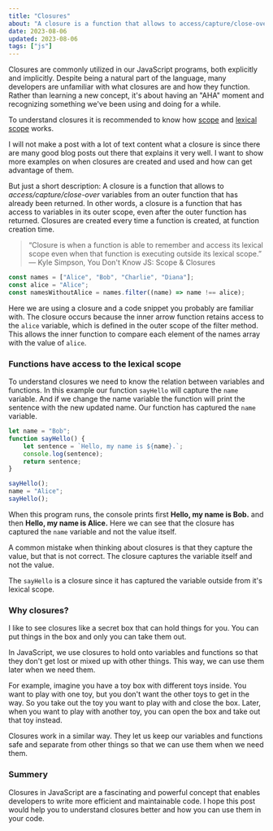 ```yaml
---
title: "Closures"
about: "A closure is a function that allows to access/capture/close-over variables from an outer function that has already been returned. In other words, a closure is a function that has access to variables in its outer scope, even after the outer function has returned. Closures are created every time a function is created, at function creation time."
date: 2023-08-06
updated: 2023-08-06
tags: ["js"]
---
```


Closures are commonly utilized in our JavaScript programs, both explicitly and implicitly. Despite being a natural part of the language, many developers are unfamiliar with what closures are and how they function. Rather than learning a new concept, it's about having an "AHA" moment and recognizing something we've been using and doing for a while.

To understand closures it is recommended to know how [scope](https://developer.mozilla.org/en-US/docs/Glossary/Scope) and [lexical scope](https://www.educative.io/answers/lexical-scope-in-javascript) works.

I will not make a post with a lot of text content what a closure is since there are many good blog posts out there that explains it very well.
I want to show more examples on when closures are created and used and how can get advantage of them.

But just a short description:
A closure is a function that allows to _access/capture/close-over_ variables from an outer function that has already been returned. In other words, a closure is a function that has access to variables in its outer scope, even after the outer function has returned. Closures are created every time a function is created, at function creation time.

> “Closure is when a function is able to remember and access its lexical scope even when that function is executing outside its lexical scope.”
> ― Kyle Simpson, You Don't Know JS: Scope & Closures

```js
const names = ["Alice", "Bob", "Charlie", "Diana"];
const alice = "Alice";
const namesWithoutAlice = names.filter((name) => name !== alice);
```

Here we are using a closure and a code snippet you probably are familiar with.
The closure occurs because the inner arrow function retains access to the `alice` variable, which is defined in the outer scope of the filter method. This allows the inner function to compare each element of the names array with the value of `alice`.

### Functions have access to the lexical scope

To understand closures we need to know the relation between variables and functions.
In this example our function `sayHello` will capture the `name` variable.
And if we change the name variable the function will print the sentence with the new updated name.
Our function has captured the `name` variable.

```js
let name = "Bob";
function sayHello() {
	let sentence = `Hello, my name is ${name}.`;
	console.log(sentence);
	return sentence;
}

sayHello();
name = "Alice";
sayHello();
```

When this program runs, the console prints first **Hello, my name is Bob.** and then **Hello, my name is Alice.** Here we can see that the closure has captured the `name` variable and not the value itself.

A common mistake when thinking about closures is that they capture the value, but that is not correct. The closure captures the variable itself and not the value.

The `sayHello` is a closure since it has captured the variable outside from it's lexical scope.

### Why closures?

I like to see closures like a secret box that can hold things for you. You can put things in the box and only you can take them out.

In JavaScript, we use closures to hold onto variables and functions so that they don't get lost or mixed up with other things. This way, we can use them later when we need them.

For example, imagine you have a toy box with different toys inside. You want to play with one toy, but you don't want the other toys to get in the way. So you take out the toy you want to play with and close the box. Later, when you want to play with another toy, you can open the box and take out that toy instead.

Closures work in a similar way. They let us keep our variables and functions safe and separate from other things so that we can use them when we need them.

### Summery

Closures in JavaScript are a fascinating and powerful concept that enables developers to write more efficient and maintainable code.
I hope this post would help you to understand closures better and how you can use them in your code.
